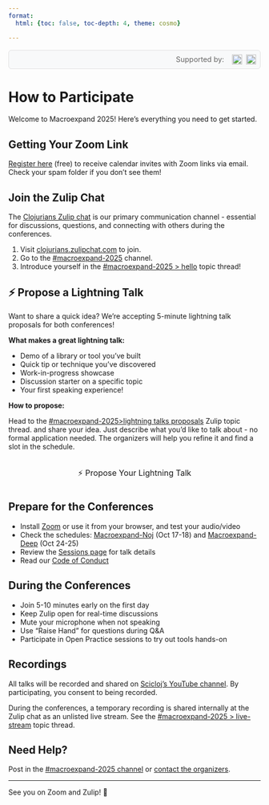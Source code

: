 ```yaml
---
format:
  html: {toc: false, toc-depth: 4, theme: cosmo}

---
```

<style></style><style>.printedClojure .sourceCode {
  background-color: transparent;
  border-style: none;
}
</style><style>.clay-limit-image-width .clay-image {max-width: 100%}
.clay-side-by-side .sourceCode {margin: 0}
.clay-side-by-side {margin: 1em 0}
</style>
<script src="participation_files/md-default0.js" type="text/javascript"></script><script src="participation_files/md-default1.js" type="text/javascript"></script>

```{=html}
<div style="display: flex; justify-content: flex-end; margin: 1rem 0; padding: 0.5rem; background: #f8f9fa; border-radius: 6px; border: 1px solid #e0e0e0;"><div style="display: flex; align-items: center; gap: 0.5rem;"><span style="font-size: 0.9rem; color: #666;">Supported by: </span><a href="./index.html#supporting-companies" key="techascent" style="display: inline-flex; align-items: center; gap: 0.5rem; margin-left: 0.5rem; text-decoration: none;"><img alt="TechAscent mark" src="images/ta-mark-red.svg" style="height: 20px; width: auto;" /><img alt="TechAscent logo" src="images/ta-type.svg" style="height: 20px; width: auto;" /></a></div></div>
```



# How to Participate

Welcome to Macroexpand 2025! Here's everything you need to get started.


## Getting Your Zoom Link

[Register here](https://forms.gle/mQytpTua6RUPcMGb9) (free) to receive calendar invites with Zoom links via email. Check your spam folder if you don't see them!


## Join the Zulip Chat

The [Clojurians Zulip chat](https://scicloj.github.io/docs/community/chat/) is our primary communication channel - essential for discussions, questions, and connecting with others during the conferences.

1. Visit [clojurians.zulipchat.com](https://clojurians.zulipchat.com/) to join.
2. Go to the [#macroexpand-2025](https://clojurians.zulipchat.com/#narrow/channel/536233-macroexpand-2025/) channel.
3. Introduce yourself in the [#macroexpand-2025 > hello](https://clojurians.zulipchat.com/#narrow/channel/536233-macroexpand-2025/topic/hello) topic thread!


## ⚡ Propose a Lightning Talk

Want to share a quick idea? We're accepting 5-minute lightning talk proposals for both conferences!

**What makes a great lightning talk:**

- Demo of a library or tool you've built
- Quick tip or technique you've discovered
- Work-in-progress showcase
- Discussion starter on a specific topic
- Your first speaking experience!

**How to propose:**

Head to the [#macroexpand-2025>lightning talks proposals](https://clojurians.zulipchat.com/#narrow/channel/536233-macroexpand-2025/topic/lightning.20talks.20proposals/) Zulip topic thread. and share your idea. Just describe what you'd like to talk about - no formal application needed. The organizers will help you refine it and find a slot in the schedule.


```{=html}
<div style="text-align: center; margin: 1.5rem 0;"><a aria-label="Propose a lightning talk on Zulip - opens in new window" class="btn btn-gradient" href="https://clojurians.zulipchat.com/#narrow/channel/536233-macroexpand-2025/topic/lightning.20talks.20proposals/" style="display: inline-block; text-decoration: none; font-size: 1rem; padding: 0.6rem 1.2rem;" target="_blank">⚡ Propose Your Lightning Talk</a></div>
```



## Prepare for the Conferences


- Install [Zoom](https://zoom.us/download) or use it from your browser, and test your audio/video
- Check the schedules: [Macroexpand-Noj](./macroexpand_noj.html) (Oct 17-18) and [Macroexpand-Deep](./macroexpand_deep.html) (Oct 24-25)
- Review the [Sessions page](./sessions.html) for talk details
- Read our [Code of Conduct](./code_of_conduct.html)


## During the Conferences


- Join 5-10 minutes early on the first day
- Keep Zulip open for real-time discussions
- Mute your microphone when not speaking
- Use "Raise Hand" for questions during Q&A
- Participate in Open Practice sessions to try out tools hands-on


## Recordings

All talks will be recorded and shared on [Scicloj's YouTube channel](https://www.youtube.com/@Scicloj). By participating, you consent to being recorded.

During the conferences, a temporary recording is shared internally at the Zulip chat as an unlisted live stream. See the [#macroexpand-2025 > live-stream](https://clojurians.zulipchat.com/#narrow/channel/536233-macroexpand-2025/topic/live.20stream/) topic thread.



## Need Help?

Post in the [#macroexpand-2025 channel](https://clojurians.zulipchat.com/#narrow/channel/536233-macroexpand-2025/) or [contact the organizers](https://scicloj.github.io/docs/community/contact/).

---

See you on Zoom and Zulip! 👋